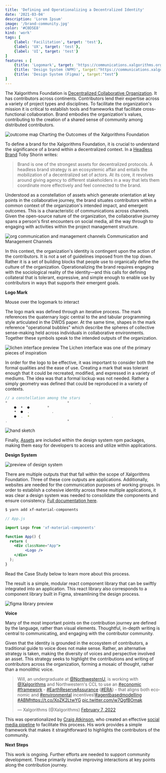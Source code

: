 ```yaml
---
title: 'Defining and Operationalizing a Decentralized Identity'
date: '2021-03-04'
description: 'Lorem Ipsum'
image: '/brand-community.jpg'
color: '#C0D5E8'
kind: 'work'
tags: [
    {label: 'Facilitation', target: 'test'},
    {label: 'UX', target: 'test'},
    {label: 'UI', target: 'test'}
]
features : [
    {title: 'Logomark', target: 'https://communications.xalgorithms.org/brand/'},
    {title: 'Design System (NPM)', target:"https://communications.xalgorithms.org/components/"},
    {title: 'Design System (Figma)', target:"test"}
]
---
```


The Xalgorithms Foundation is [Decentralized Collaborative Organization](https://xalgorithms.org/community). It has contributors across continents. Contributors lend their expertise across a variety of project types and disciplines. To facilitate the organization's mission it is critical to establish tools and frameworks that facilitate cross-functional collaboration. Brand embodies the organization's values, contributing to the creation of a shared sense of community among distributed contributors.

<img src="/Defining-Outputs.png" alt="outcome map"/>

<caption>Charting the Outcomes of the Xalgorithms Foundation</caption>

To define a brand for the Xalgorithms Foundation, it is crucial to understand the significance of a brand within a decentralized context. In a [Headless Brand](https://otherinter.net/web3/headless-brands/) Toby Shorin writes: 

> Brand is one of the strongest assets for decentralized protocols. A headless brand strategy is an ecosystemic affair and entails the mobilization of a decentralized set of actors. At its core, it revolves around giving agency to different stakeholders in a way that lets them coordinate more effectively and feel connected to the brand.

Understood as a constellation of assets which generate orientation at key points in the collaborative journey,  the brand situates contributors within a common context of the organization's intended impact, and emergent outcomes. This is a characteristic of communications across channels. Given the open-source nature of the organization, the collaborative journey spans a person's first encounters on social media, all the way through to engaging with activities within the project management structure.

<img src="/Org-Structure.png" alt="org communication and management channels"/>

<caption>Communication and Management Channels</caption>

In this context, the organization's identity is contingent upon the action of the contributors. It is not a set of guidelines imposed from the top down. Rather it is a set of building blocks that people use to organically define the culture of the organization. Operationalizing the brand requires engaging with the sociological reality of the identity—and this calls for defining collateral that is tolerant, expressive, and simple enough to enable use by contributors in ways that supports their emergent goals. 

**Logo Mark**

<RandomLogo />

<caption>Mouse over the logomark to interact</caption>

The logo mark was defined through an iterative process. The mark references the quaternary logic central to the and tabular programming style articulated in the DWDS paper. At the same time, shapes in the mark reference "operational bubbles" which describe the spheres of collective sense-making held across individuals in collaborative environments. Together these symbols speak to the intended outputs of the organization.

<img src="/lichen.png" alt="lichen interface preview"/>

<caption>The Lichen interface was one of the primary pieces of inspiration</caption>

In order for the logo to be effective, it was important to consider both the formal qualities and the ease of use. Creating a mark that was tolerant enough that it could be recreated, modified, and expressed in a variety of mediums. The idea was that a formal lockup was not needed. Rather a simply geometry was defined that could be reproduced in a variety of contexts.

```jsx 
// a constellation among the stars
*                           *         .
    ●  •  ●        *          
    •  ●  .          . 
    ●  .  •                                     . 
.                           *
```

<img src="/logo-sketch.jpg" alt="hand sketch"/>

Finally, [Assets](https://communications.xalgorithms.org/brand/) are included within the design system npm packages, making them easy for developers to access and utilize within applications.

**Design System**

<img src="/components-material.png" alt="preview of design system" />

There are multiple outputs that that fall within the scope of Xalgorithms Foundation. Three of these core outputs are applications. Additionally, websites are needed for the communication purposes of working groups. In order to establish a cohesive identity across these multiple applications, it was clear a design system was needed to consolidate the components and ensure consistency. [Full documentation here](https://communications.xalgorithms.org/components/). 

```cl
$ yarn add xf-material-components
```

```jsx
// App.js

import Logo from 'xf-material-components'

function App() {
  return (
    <div className="App">
		 <Logo />
    </div>
  );
}
```

Read the Case Study below to learn more about this process. 

<Preview />

The result is a simple, modular react component library that can be swiftly integrated into an application. This react library also corresponds to a component library built in Figma, streamlining the design process.

<img src="/library.png" alt="figma library preview" />

**Voice**

Many of the most important points on the contribution journey are defined by the language, rather than visual elements. Thoughtful, in-depth writing is central to communicating, and engaging with the contributor community.

Given that the identity is grounded in the ecosystem of contributors, a traditional guide to voice does not make sense. Rather, an alternative strategy is taken, making the diversity of voices and perspective involved an asset. This strategy seeks to highlight the contributions and writing of contributors across the organization, forming a mosaic of thought, rather than a monolithic voice. 

<blockquote class="twitter-tweet"><p lang="en" dir="ltr">Will, an undergraduate at <a href="https://twitter.com/NorthwesternU?ref_src=twsrc%5Etfw">@NorthwesternU</a>, is working with <a href="https://twitter.com/Xalgorithms?ref_src=twsrc%5Etfw">@Xalgorithms</a> and Northwestern&#39;s CCL to use an <a href="https://twitter.com/hashtag/economic?src=hash&amp;ref_src=twsrc%5Etfw">#economic</a> <a href="https://twitter.com/hashtag/framework?src=hash&amp;ref_src=twsrc%5Etfw">#framework</a> - <a href="https://twitter.com/hashtag/EarthReserveAssurance?src=hash&amp;ref_src=twsrc%5Etfw">#EarthReserveAssurance</a> (<a href="https://twitter.com/hashtag/ERA?src=hash&amp;ref_src=twsrc%5Etfw">#ERA</a>) - that aligns both economic and <a href="https://twitter.com/hashtag/environmental?src=hash&amp;ref_src=twsrc%5Etfw">#environmental</a> incentives!<a href="https://twitter.com/hashtag/agentbasedmodelling?src=hash&amp;ref_src=twsrc%5Etfw">#agentbasedmodelling</a> <a href="https://twitter.com/hashtag/ABM?src=hash&amp;ref_src=twsrc%5Etfw">#ABM</a><a href="https://t.co/XoZK2LtwYG">https://t.co/XoZK2LtwYG</a> <a href="https://t.co/w7QgfBOmak">pic.twitter.com/w7QgfBOmak</a></p>&mdash; Xalgorithms (@Xalgorithms) <a href="https://twitter.com/Xalgorithms/status/1490686598069035010?ref_src=twsrc%5Etfw">February 7, 2022</a></blockquote> <script async src="https://platform.twitter.com/widgets.js" charset="utf-8"></script>

This was operationalized by [Craig Atkinson](beep), who created an effective [social media pipeline](https://xalgorithms.redminepro.net/projects/communications/wiki/Social_Media_Workflow) to facilitate this process. His work provides a simple framework that makes it straightforward to highlights the contributors of the community. 

**Next Steps**

This work is ongoing. Further efforts are needed to support community development. These primarily involve improving interactions at key points along the contribution journey.

